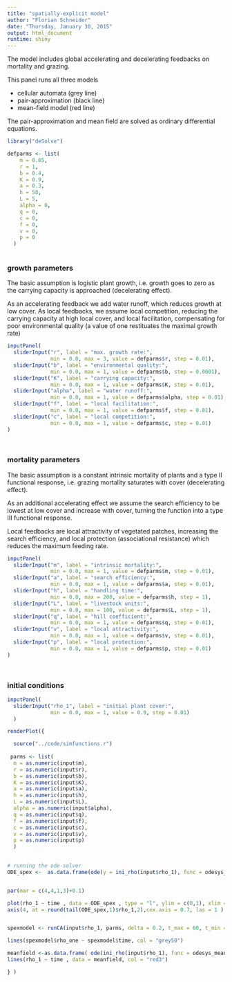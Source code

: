 ```yaml
---
title: "spatially-explicit model"
author: "Florian Schneider"
date: "Thursday, January 30, 2015"
output: html_document
runtime: shiny
---
```



The model includes global accelerating and decelerating feedbacks on mortality and grazing.
 
This panel runs all three models

- cellular automata (grey line)
- pair-approximation (black line)
- mean-field model (red line)

The pair-approximation and mean field are  solved as ordinary differential equations.

```r

library("deSolve")

defparms <- list(
    m = 0.05,
    r = 1,
    b = 0.4, 
    K = 0.9, 
    a = 0.3,
    h = 50,
    L = 5, 
    alpha = 0,
    q = 0,
    c = 0,
    f = 0,
    v = 0,
    p = 0
  )
  
```

### growth parameters

The basic assumption is logistic plant growth, i.e. growth goes to zero as the carrying capacity is approached (decelerating effect). 

As an accelerating feedback we add water runoff, which reduces growth at low cover. 
As local feedbacks, we assume local competition, reducing the carrying capacity at high local cover, and local facilitation, compensating for poor environmental quality (a value of one restituates the maximal growth rate)


```r

inputPanel(
  sliderInput("r", label = "max. growth rate:",
              min = 0.0, max = 3, value = defparms$r, step = 0.01),
  sliderInput("b", label = "environmental quality:",
              min = 0.0, max = 1, value = defparms$b, step = 0.0001),
  sliderInput("K", label = "carrying capacity:",
              min = 0.0, max = 1, value = defparms$K, step = 0.01),
  sliderInput("alpha", label = "water runoff:",
              min = 0.0, max = 1, value = defparms$alpha, step = 0.01),
  sliderInput("f", label = "local facilitation:",
              min = 0.0, max = 1, value = defparms$f, step = 0.01),
  sliderInput("c", label = "local competition:",
              min = 0.0, max = 1, value = defparms$c, step = 0.01)
)

  
```

### mortality parameters

The basic assumption is a constant intrinsic mortality of plants and a type II functional response, i.e. grazing mortality saturates with cover (decelerating effect). 

As an additional accelerating effect we assume the search efficiency to be lowest at low cover and increase with cover, turning the function into a type III functional response.

Local feedbacks are local attractivity of vegetated patches, increasing the search efficiency, and local protection (associational resistance) which reduces the maximum feeding rate. 

```r

inputPanel(
  sliderInput("m", label = "intrinsic mortality:",
              min = 0.0, max = 1, value = defparms$m, step = 0.01),
  sliderInput("a", label = "search efficiency:",
              min = 0.0, max = 1, value = defparms$a, step = 0.01), 
  sliderInput("h", label = "handling time:",
              min = 0.0, max = 200, value = defparms$h, step = 1), 
  sliderInput("L", label = "livestock units:",
              min = 0.0, max = 100, value = defparms$L, step = 1),
  sliderInput("q", label = "hill coefficient:",
              min = 0.0, max = 1, value = defparms$q, step = 0.01),
  sliderInput("v", label = "local attractivity:",
              min = 0.0, max = 1, value = defparms$v, step = 0.01),
  sliderInput("p", label = "local protection:",
              min = 0.0, max = 1, value = defparms$p, step = 0.01)
)

  
```

### initial conditions
```r

inputPanel(
  sliderInput("rho_1", label = "initial plant cover:",
              min = 0.0, max = 1, value = 0.9, step = 0.01)
  )

renderPlot({

  source("../code/simfunctions.r")
  
 parms <- list(
  m = as.numeric(input$m),
  r = as.numeric(input$r),
  b = as.numeric(input$b),
  K = as.numeric(input$K),
  a = as.numeric(input$a), 
  h = as.numeric(input$h),
  L = as.numeric(input$L),
  alpha = as.numeric(input$alpha), 
  q = as.numeric(input$q),
  f = as.numeric(input$f),
  c = as.numeric(input$c),
  v = as.numeric(input$v),
  p = as.numeric(input$p) 
  )
 

# running the ode-solver
ODE_spex <-  as.data.frame(ode(y = ini_rho(input$rho_1), func = odesys_spex, times = exp(seq(0,4,length = 100))-1, parms = parms))


par(mar = c(4,4,1,3)+0.1)

plot(rho_1 ~ time , data = ODE_spex , type = "l", ylim = c(0,1), xlim = c(0,50))
axis(4, at = round(tail(ODE_spex,1)$rho_1,2),cex.axis = 0.7, las = 1 )


spexmodel <- runCA(input$rho_1, parms, delta = 0.2, t_max = 60, t_min = 50, t_eval = 5, isstable = 0.001, saveeach = 1)

lines(spexmodel$rho_one ~ spexmodel$time, col = "grey50")

meanfield <-as.data.frame( ode(ini_rho(input$rho_1), func = odesys_mean, times = exp(seq(0,4,length = 100))-1, parms = parms))
lines(rho_1 ~ time , data = meanfield, col = "red3")

} )
```
